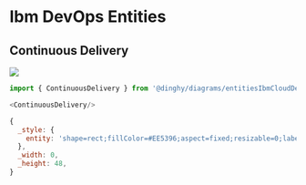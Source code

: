 
# Ibm DevOps Entities


## Continuous Delivery

<Tabs>
  <TabItem value="Preview">

![](./continuous-delivery.png#drawio)

  </TabItem>
  <TabItem value="Usage">
    
```js
import { ContinuousDelivery } from '@dinghy/diagrams/entitiesIbmCloudDevops'

<ContinuousDelivery/>
```

  </TabItem>
  <TabItem value="Definition">
    
```js
{
  _style: {
    entity: 'shape=rect;fillColor=#EE5396;aspect=fixed;resizable=0;labelPosition=center;verticalLabelPosition=bottom;align=center;verticalAlign=top;strokeColor=none;fontSize=14;',
  },
  _width: 0,
  _height: 48,
}
```

  </TabItem>
</Tabs>

